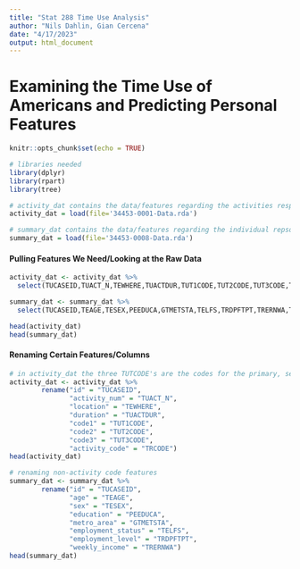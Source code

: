 ```yaml
---
title: "Stat 288 Time Use Analysis"
author: "Nils Dahlin, Gian Cercena"
date: "4/17/2023"
output: html_document
---
```


# Examining the Time Use of Americans and Predicting Personal Features 

```r
knitr::opts_chunk$set(echo = TRUE)

# libraries needed
library(dplyr)
library(rpart)
library(tree)

# activity_dat contains the data/features regarding the activities respondents did throughout the week as well as related variables
activity_dat = load(file='34453-0001-Data.rda')

# summary_dat contains the data/features regarding the individual repsondents, contains features like: part/full time status, income, job type, family stats, etc.
summary_dat = load(file='34453-0008-Data.rda')
```

#### Pulling Features We Need/Looking at the Raw Data
```r
activity_dat <- activity_dat %>% 
  select(TUCASEID,TUACT_N,TEWHERE,TUACTDUR,TUT1CODE,TUT2CODE,TUT3CODE,TRCODE)

summary_dat <- summary_dat %>% 
  select(TUCASEID,TEAGE,TESEX,PEEDUCA,GTMETSTA,TELFS,TRDPFTPT,TRERNWA,T010101:T189999)

head(activity_dat)
head(summary_dat)
```

#### Renaming Certain Features/Columns
```r
# in activity_dat the three TUTCODE's are the codes for the primary, secondary, and tertiary activity codes which combined make the 6 digit activity code for each specific activity measured (see here https://www.bls.gov/tus/lexicons/lexiconnoex0321.pdf)
activity_dat <- activity_dat %>% 
        rename("id" = "TUCASEID",
               "activity_num" = "TUACT_N",
               "location" = "TEWHERE",
               "duration" = "TUACTDUR",
               "code1" = "TUT1CODE",
               "code2" = "TUT2CODE",
               "code3" = "TUT3CODE",
               "activity_code" = "TRCODE")
head(activity_dat)

# renaming non-activity code features
summary_dat <- summary_dat %>% 
        rename("id" = "TUCASEID",
               "age" = "TEAGE",
               "sex" = "TESEX",
               "education" = "PEEDUCA",
               "metro_area" = "GTMETSTA",
               "employment_status" = "TELFS",
               "employment_level" = "TRDPFTPT",
               "weekly_income" = "TRERNWA")
head(summary_dat)
```


